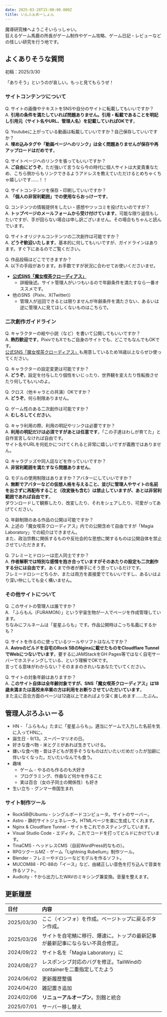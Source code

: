 ```yaml
---
date: 2025-03-28T15:00:00.000Z
title: いんふぉめーしょん
---
```


魔導研究棟へようこそいらっしゃい。\
狂えるゲーム馬鹿の所長がゲーム制作やゲーム攻略、ゲーム日記・レビューなどの怪しい研究を行う地です。

## よくありそうな質問

初稿：2025/3/30

「ありそう」というのが哀しい。もっと見てもらうぜ！

### サイトコンテンツについて

Q. サイトの画像やテキストをSNSや自分のサイトに転載してもいいですか？\
A. **引用の条件を満たしていれば問題ありません。引用・転載であることを明記し引用元（サイト名やURL、管理人名）を記載していればOKです**。

Q. Youtubeに上がっている動画は転載していいですか？自己保存していいですか？\
A. **埋め込みタグや「動画ページへのリンク」は全く問題ありませんが保存や再アップロードはだめです**。

Q. サイトページへのリンクを張ってもいいですか？\
A. **ご自由にどうぞ**。ただ強いて言うなら今の時代に個人サイトは大変貴重なため、こちら側からもリンクできるようアドレスを教えていただけるとめちゃくちゃ嬉しいです……！！

Q. サイトコンテンツを保存・印刷していいですか？\
A. **「個人の非営利範囲」での使用ならおっけーです**。

Q. コンテンツの情報提供をしたい・感想やツッコミを投げたいのですが？\
A. **トップページのメールフォームから受け付けています**。可能な限り返信もしたいですが、手が回らない場合は申し訳ございません。その場合もちゃんと読んでいます。

Q. サイトオリジナルコンテンツの二次創作は可能ですか？\
A. **どうぞ歓迎いたします**。基本的に何してもいいですが、ガイドラインはあります。すぐ下にあるのでご覧ください。

Q. 作品投稿はどこでできますか？\
A. 以下の手段があります。お手数ですが状況に合わせてお使いくださいませ。

* **[公式SNS「魔女喫茶クローディアス」](https://claudias.magialabs.blog/)**
  * 詳細後述。サイト管理人がいつもいるので年齢条件を満たすなら一番オススメです。
* 他のSNS（Pixiv、X(Twitter)）
  * 管理人が巡回できるとは限りませんが年齢条件を満たさない、あるいは逆に管理人に見てほしくないものはこちらで。

### 二次創作ガイドライン

Q. キャラクターの絵や小説（など）を書いて公開してもいいですか？\
A. **熱烈歓迎です**。PixivでもXでもご自身のサイトでも、どこでもなんでもOKです。\
[公式SNS「魔女喫茶クローディアス」](https://claudias.magialabs.blog/)も用意しているため18歳以上ならぜひ使ってください。

Q. キャラクターの設定変更は可能ですか？\
A. **どうぞ**。設定を付与したり個性をいじったり、世界観を変えたり性転換させたり何してもいいのよ。

Q. クロス（他キャラとの共演）OKですか？\
A. **どうぞ**。何ら制限ありません。

Q. ゲーム性のある二次創作は可能ですか？\
A. **むしろしてください**。

Q. キャラ利用の際、利用の明記やリンクは必要ですか？\
A. **利用の明記だけは必須ですがあとは任意です**。「この子達はわしが育てた」と自作宣言しなければ自由です。\
サイト名やURLを何処かにつけてくれると非常に嬉しいですが義務ではありません。

Q. キャラグッズや同人誌などを作っていいですか？\
A. **非営利範囲を満たすなら問題ありません**。

Q. モデルの使用制限はありますか？アバターにしていいですか？\
A. **無断でアバターなどの仮想人格を与えること、並びに管理人やサイトの名前を出さずに再配布すること（改変後も含む）は禁止していますが、あとは非営利範囲であれば自由です**。\
ダウンロードして観察したり、改変したり、それをシェアしたり、可愛がってあげてください。

Q. 年齢制限のある作品の公開は可能ですか？\
A. 上述の「魔女喫茶クローディアス」内での公開含めて自由ですが「Magia Laboratory」での紹介はできません。\
また、政治宗教に関係するものや反社会的な思想に関するものは公開自体を禁止させていただきます。

Q. フレミーとドロシーは恋人同士ですか？\
A. **作者解釈では特別な感情を抱き合っていますがそのあたりの設定も二次創作する分には自由です**。あくまで作者が勝手にそう思っているだけです。\
フレミードロシーどちらか、または両方を直接愛でてもいいですし、あるいはより深い仲にしても全く構いません。

### その他サイトについて

Q. このサイトの管理人は誰ですか？\
A. 「ふらもん（FURAMON）」という宇宙生物が一人でページを作成管理しています。\
ちなみにフルネームは「星星ふらも」です。作品公開時はこっち名義にするかも？

Q. サイトを作るのに使っているツールやソフトはなんですか？\
A. **Astroのビルドを自宅のRock 5BのNginxに載せたものをCloudflare TunnelでWebにつないでいます**。要するにJAMStackをGH Pages等ではなく自宅サーバーでホスティングしている、という理解でOKです。\
言ってる意味がわからない？そのままのきれいなあなたでいてください。

Q. サイトの対象年齢はありますか？\
A. **このサイト自体は全年齢対象ですが、SNS「魔女喫茶クローディアス」は18歳未満または高校未卒業の方は利用をお断りさせていただいています**。\
また主に百合方面のページは12歳以上であればより深く楽しめます……たぶん。

## 管理人ぷろふぃーる

* HN - 「ふらもん」たまに「星星ふらも」。適当にゲームで入力した名前を気に入ってHNに。
* 誕生日 - 9/13。スーパーマリオの日。
* 好きな食べ物 - 米とグミがあれば生きていける。
* 嫌いな食べ物 - 昔は子どもが苦手そうなものはだいたいだめだったが加齢に伴いなくなった。だいたいなんでも食う。
* 趣味
  * ゲーム - やるのも作るのも大好き
  * プログラミング、作曲など何かを作ること
  * 実は百合（女の子同士の関係性）も好き
* 生い立ち - グンマー帝国生まれ

### サイト制作ツール

* Rock5B\@Ubuntu - シングルボードコンピュータ。サイトのサーバー。
* Astro - 静的サイトジェネレータ。HTMLページを楽に生成してくれます。
* Nginx & Cloudflare Tunnel - サイトをこれでホスティングしています。
* Visual Studio Code - エディタ。これでコードを打ってビルドにかけています。
* TinaCMS - ヘッドレスCMS（自前WordPress的なもの）。
* RPGツクールMZ - ゲーム「Lightning Rubellum」制作ツール。
* Blender - フレミーやドロシーなどモデルを作るソフト。
* MUCOM88 - PC-88の「イース」など、由緒正しい音色を打ち込んで音楽を作るソフト。
* Audicity - ↑から出力したWAVのミキシング兼変換。音量を整えます。

## 更新履歴

| 日付         | 内容                                          |
| :--------- | :------------------------------------------ |
| 2025/03/30 | ここ（インフォ）を作成。ページトップに戻るボタン作成。                 |
| 2025/03/26 | サイトを自宅鯖に移行、爆速に。トップの最新記事が最新記事にならない不具合修正。     |
| 2024/09/22 | サイト名を「Magia Laboratory」に                    |
| 2024/08/27 | レスポンシブ対応のバグを修正。TailWindのcontainerを二重指定してたよう |
| 2024/06/02 | 更新履歴整備                                      |
| 2024/04/20 | 雑記置き追加                                      |
| 2024/02/06 | **リニューアルオープン**。別館と統合                        |
| 2025/07/01 | サーバー移し替え                                    |
